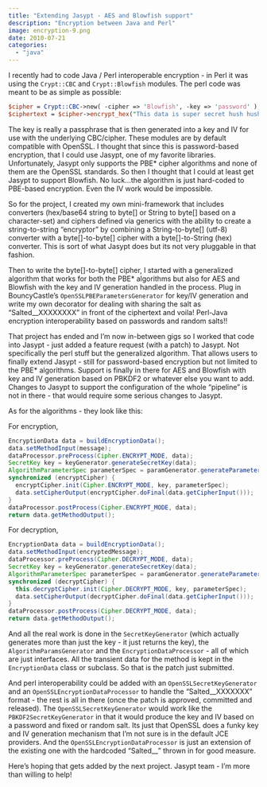 ```yaml
---
title: "Extending Jasypt - AES and Blowfish support"
description: "Encryption between Java and Perl"
image: encryption-9.png
date: 2010-07-21
categories: 
  - "java"
---
```


I recently had to code Java / Perl interoperable encryption - in Perl it was using the `Crypt::CBC` and `Crypt::Blowfish` modules.
The perl code was meant to be as simple as possible: 
```perl
$cipher = Crypt::CBC->new( -cipher => 'Blowfish', -key => 'password' ); 
$ciphertext = $cipher->encrypt_hex("This data is super secret hush hush");
```

The key is really a passphrase that is then generated into a key and IV for use with the underlying CBC/cipher.
These modules are by default compatible with OpenSSL.
I thought that since this is password-based encryption, that I could use Jasypt, one of my favorite libraries.
Unfortunately, Jasypt only supports the PBE\* cipher algorithms and none of them are the OpenSSL standards.
So then I thought that I could at least get Jasypt to support Blowfish.
No luck...the algorithm is just hard-coded to PBE-based encryption. 
Even the IV work would be impossible.

So for the project, I created my own mini-framework that includes converters (hex/base64 string to byte\[\] or String to byte\[\] based on a character-set) and ciphers defined via generics with the ability to create a string-to-string "encryptor" by combining a String-to-byte\[\] (utf-8) converter with a byte\[\]-to-byte\[\] cipher with a byte\[\]-to-String (hex) converter.
This is sort of what Jasypt does but its not very pluggable in that fashion.

Then to write the byte\[\]-to-byte\[\] cipher, I started with a generalized algorithm that works for both the PBE\* algorithms but also for AES and Blowfish with the key and IV generation handled in the process.
Plug in BouncyCastle's `OpenSSLPBEParametersGenerator` for key/IV generation and write my own decorator for dealing with sharing the salt as "Salted\_\_XXXXXXXX" in front of the ciphertext and voila!
Perl-Java encryption interoperability based on passwords and random salts!!

That project has ended and I'm now in-between gigs so I worked that code into Jasypt - just added a feature request (with a patch) to Jasypt.
Not specifically the perl stuff but the generalized algorithm.
That allows users to finally extend Jasypt - still for password-based encryption but not limited to the PBE\* algorithms.
Support is finally in there for AES and Blowfish with key and IV generation based on PBKDF2 or whatever else you want to add.
Changes to Jasypt to support the configuration of the whole "pipeline" is not in there - that would require some serious changes to Jasypt.

As for the algorithms - they look like this:

For encryption,
```java
EncryptionData data = buildEncryptionData();
data.setMethodInput(message); 
dataProcessor.preProcess(Cipher.ENCRYPT_MODE, data); 
SecretKey key = keyGenerator.generateSecretKey(data); 
AlgorithmParameterSpec parameterSpec = paramGenerator.generateParameterSpec(data);
synchronized (encryptCipher) { 
  encryptCipher.init(Cipher.ENCRYPT_MODE, key, parameterSpec); 
  data.setCipherOutput(encryptCipher.doFinal(data.getCipherInput())); 
}
dataProcessor.postProcess(Cipher.ENCRYPT_MODE, data);
return data.getMethodOutput();
```

For decryption,
```java
EncryptionData data = buildEncryptionData(); 
data.setMethodInput(encryptedMessage); 
dataProcessor.preProcess(Cipher.DECRYPT_MODE, data); 
SecretKey key = keyGenerator.generateSecretKey(data); 
AlgorithmParameterSpec parameterSpec = paramGenerator.generateParameterSpec(data); 
synchronized (decryptCipher) { 
  this.decryptCipher.init(Cipher.DECRYPT_MODE, key, parameterSpec); 
  data.setCipherOutput(decryptCipher.doFinal(data.getCipherInput())); 
} 
dataProcessor.postProcess(Cipher.DECRYPT_MODE, data); 
return data.getMethodOutput();
```

And all the real work is done in the `SecretKeyGenerator` (which actually generates more than just the key - it just returns the key), the `AlgorithmParamsGenerator` and the `EncryptionDataProcessor` - all of which are just interfaces.
All the transient data for the method is kept in the `EncryptionData` class or subclass. 
So that is the patch just submitted.

And perl interoperability could be added with an `OpenSSLSecretKeyGenerator` and an `OpenSSLEncryptionDataProcessor` to handle the "Salted\_\_XXXXXXX" format - the rest is all in there (once the patch is approved, committed and released).
The `OpenSSLSecretKeyGenerator` would work like the `PBKDF2SecretKeyGenerator` in that it would produce the key and IV based on a password and fixed or random salt.
Its just that OpenSSL does a funky key and IV generation mechanism that I'm not sure is in the default JCE providers.
And the `OpenSSLEncryptionDataProcessor` is just an extension of the existing one with the hardcoded "Salted\_\_" thrown in for good measure.

Here's hoping that gets added by the next project.
Jasypt team - I'm more than willing to help!
